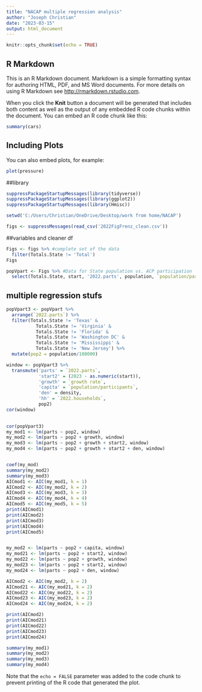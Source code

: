 ---
title: "NACAP multiple regression analysis"
author: "Joseph Christian"
date: "2023-03-15"
output: html_document
---

```{r setup, include=FALSE}
knitr::opts_chunk$set(echo = TRUE)
```

## R Markdown

This is an R Markdown document. Markdown is a simple formatting syntax for authoring HTML, PDF, and MS Word documents. For more details on using R Markdown see <http://rmarkdown.rstudio.com>.

When you click the **Knit** button a document will be generated that includes both content as well as the output of any embedded R code chunks within the document. You can embed an R code chunk like this:

```{r cars}
summary(cars)
```

## Including Plots

You can also embed plots, for example:

```{r pressure, echo=FALSE}
plot(pressure)
```

##library
```{r}
suppressPackageStartupMessages(library(tidyverse))
suppressPackageStartupMessages(library(ggplot2))
suppressPackageStartupMessages(library(Hmisc))

setwd('C:/Users/Christian/OneDrive/Desktop/work from home/NACAP')

figs <- suppressMessages(read_csv('2022FigFrenz_clean.csv'))
```

##variables and cleaner df
```{r}
Figs <- figs %>% #complete set of the data
  filter(Totals.State != 'Total')
Figs

popVpart <- Figs %>% #Data for State population vs. ACP participation
  select(Totals.State, start, '2022.parts', population, `population/participants`, `growth rate`, density, `2022.households`)
```


## multiple regression stufs
```{r}
popVpart3 <- popVpart %>% 
  arrange(`2022.parts`) %>%
  filter(Totals.State != 'Texas' &
           Totals.State != 'Virginia' &
           Totals.State != 'Florida' &
           Totals.State != 'Washington DC' &
           Totals.State != 'Mississippi' &
           Totals.State != 'New Jersey') %>%
  mutate(pop2 = population/100000)

window <- popVpart3 %>% 
  transmute('parts' = `2022.parts`,  
            'start2' = (2023 - as.numeric(start)), 
            'growth' = `growth rate`,
            'capita' = `population/participants`, 
            'den' = density,
            'hh' = `2022.households`,
            pop2)
cor(window)
            

cor(popVpart3)
my_mod1 <- lm(parts ~ pop2, window)
my_mod2 <- lm(parts ~ pop2 + growth, window)
my_mod3 <- lm(parts ~ pop2 + growth + start2, window)
my_mod4 <- lm(parts ~ pop2 + growth + start2 + den, window)


coef(my_mod)
summary(my_mod2)
summary(my_mod3)
AICmod1 <- AIC(my_mod1, k = 1)
AICmod2 <- AIC(my_mod2, k = 2)
AICmod3 <- AIC(my_mod3, k = 3)
AICmod4 <- AIC(my_mod4, k = 4)
AICmod5 <- AIC(my_mod5, k = 5)
print(AICmod1)
print(AICmod2)
print(AICmod3)
print(AICmod4)
print(AICmod5)


my_mod2 <- lm(parts ~ pop2 + capita, window)
my_mod21 <- lm(parts ~ pop2 + start2, window)
my_mod22 <- lm(parts ~ pop2 + growth, window)
my_mod23 <- lm(parts ~ pop2 + start2, window)
my_mod24 <- lm(parts ~ pop2 + den, window)

AICmod2 <- AIC(my_mod2, k = 2)
AICmod21 <- AIC(my_mod21, k = 2)
AICmod22 <- AIC(my_mod22, k = 2)
AICmod23 <- AIC(my_mod23, k = 2)
AICmod24 <- AIC(my_mod24, k = 2)

print(AICmod2)
print(AICmod21)
print(AICmod22)
print(AICmod23)
print(AICmod24)

summary(my_mod1)
summary(my_mod2)
summary(my_mod3)
summary(my_mod4)

```

Note that the `echo = FALSE` parameter was added to the code chunk to prevent printing of the R code that generated the plot.

